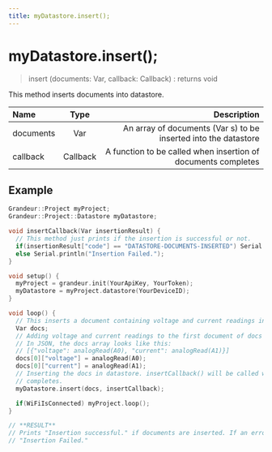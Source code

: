 ```yaml
---
title: myDatastore.insert();
---
```


# myDatastore.insert(); 

>insert (documents: Var, callback: Callback) : returns void

This method inserts documents into datastore.

| Name       | Type |   Description |
| :------------ | :---------: | ----------: |
| documents        |    Var    | An array of documents (Var s) to be inserted into the datastore|
| callback        |    Callback    | A function to be called when insertion of documents completes|

## Example

```cpp
Grandeur::Project myProject;
Grandeur::Project::Datastore myDatastore;

void insertCallback(Var insertionResult) {
  // This method just prints if the insertion is successful or not.
  if(insertionResult["code"] == "DATASTORE-DOCUMENTS-INSERTED") Serial.println("Insertion successful.");
  else Serial.println("Insertion Failed.");
}

void setup() {
  myProject = grandeur.init(YourApiKey, YourToken);
  myDatastore = myProject.datastore(YourDeviceID);
}

void loop() {
  // This inserts a document containing voltage and current readings in datastore on every loop.
  Var docs;
  // Adding voltage and current readings to the first document of docs array.
  // In JSON, the docs array looks like this:
  // [{"voltage": analogRead(A0), "current": analogRead(A1)}]
  docs[0]["voltage"] = analogRead(A0);
  docs[0]["current"] = analogRead(A1);
  // Inserting the docs in datastore. insertCallback() will be called when insertion process
  // completes.
  myDatastore.insert(docs, insertCallback);

  if(WiFiIsConnected) myProject.loop();
}

// **RESULT**
// Prints "Insertion successful." if documents are inserted. If an error occurred, it prints
// "Insertion Failed."
```